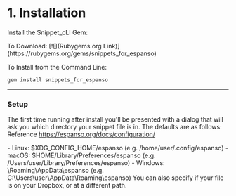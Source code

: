 # 1. Installation

Install the Snippet_cLI Gem:

<Callout>
To Download: 
[![](Rubygems.org Link)](https://rubygems.org/gems/snippets_for_espanso)

To Install from the Command Line:

```
gem install snippets_for_espanso

```

</Callout>

---

### Setup

The first time running after install you'll be presented with a dialog that will ask you which directory your snippet file is in.
The defaults are as follows: Reference https://espanso.org/docs/configuration/

<Bleed>
  - Linux: $XDG_CONFIG_HOME/espanso (e.g. /home/user/.config/espanso)
  - macOS: $HOME/Library/Preferences/espanso (e.g. /Users/user/Library/Preferences/espanso)
  - Windows: \Roaming\AppData\espanso (e.g. C:\Users\user\AppData\Roaming\espanso)
    You can also specify if your file is on your Dropbox, or at a different path.
</Bleed>